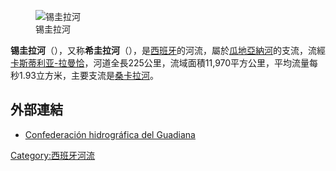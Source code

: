 [[Image:Rio_Ciguela._Villarta_de_San_Juan..JPG|锡圭拉河]]

'''锡圭拉河'''（{{lang-es|Cigüela}}），又称'''希圭拉河'''（{{lang-es|Gigüela}}），是[[西班牙|西班牙]]的河流，屬於[[瓜地亞納河|瓜地亞納河]]的支流，流經[[卡斯蒂利亚-拉曼恰|卡斯蒂利亚-拉曼恰]]，河道全長225公里，流域面積11,970平方公里，平均流量每秒1.93立方米，主要支流是[[桑卡拉河|桑卡拉河]]。

==外部連結==
* [http://www.chguadiana.es/ Confederación hidrográfica del Guadiana]{{Wayback|url=http://www.chguadiana.es/ |date=20130601215116 }}

{{coord|39|14|N|3|25|W|source:cawiki_region:ES_type:river|display=title}}

{{Spain-geo-stub}}
[[Category:西班牙河流|Category:西班牙河流]]